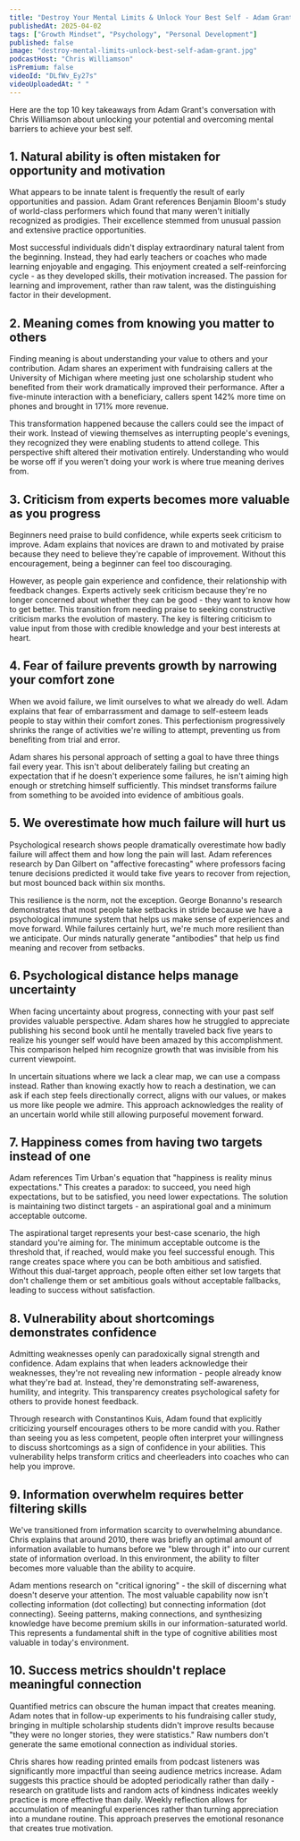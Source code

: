 ```yaml
---
title: "Destroy Your Mental Limits & Unlock Your Best Self - Adam Grant"
publishedAt: 2025-04-02
tags: ["Growth Mindset", "Psychology", "Personal Development"]
published: false
image: "destroy-mental-limits-unlock-best-self-adam-grant.jpg"
podcastHost: "Chris Williamson"
isPremium: false
videoId: "DLfWv_Ey27s"
videoUploadedAt: " "
---
```



<PodcastSummaryPageLayout frontmatter={frontmatter}>

Here are the top 10 key takeaways from Adam Grant's conversation with Chris Williamson about unlocking your potential and overcoming mental barriers to achieve your best self.

## 1. Natural ability is often mistaken for opportunity and motivation

What appears to be innate talent is frequently the result of early opportunities and passion. Adam Grant references Benjamin Bloom's study of world-class performers which found that many weren't initially recognized as prodigies. Their excellence stemmed from unusual passion and extensive practice opportunities.

Most successful individuals didn't display extraordinary natural talent from the beginning. Instead, they had early teachers or coaches who made learning enjoyable and engaging. This enjoyment created a self-reinforcing cycle - as they developed skills, their motivation increased. The passion for learning and improvement, rather than raw talent, was the distinguishing factor in their development.

## 2. Meaning comes from knowing you matter to others

Finding meaning is about understanding your value to others and your contribution. Adam shares an experiment with fundraising callers at the University of Michigan where meeting just one scholarship student who benefited from their work dramatically improved their performance. After a five-minute interaction with a beneficiary, callers spent 142% more time on phones and brought in 171% more revenue.

This transformation happened because the callers could see the impact of their work. Instead of viewing themselves as interrupting people's evenings, they recognized they were enabling students to attend college. This perspective shift altered their motivation entirely. Understanding who would be worse off if you weren't doing your work is where true meaning derives from.

## 3. Criticism from experts becomes more valuable as you progress

Beginners need praise to build confidence, while experts seek criticism to improve. Adam explains that novices are drawn to and motivated by praise because they need to believe they're capable of improvement. Without this encouragement, being a beginner can feel too discouraging.

However, as people gain experience and confidence, their relationship with feedback changes. Experts actively seek criticism because they're no longer concerned about whether they can be good - they want to know how to get better. This transition from needing praise to seeking constructive criticism marks the evolution of mastery. The key is filtering criticism to value input from those with credible knowledge and your best interests at heart.

## 4. Fear of failure prevents growth by narrowing your comfort zone

When we avoid failure, we limit ourselves to what we already do well. Adam explains that fear of embarrassment and damage to self-esteem leads people to stay within their comfort zones. This perfectionism progressively shrinks the range of activities we're willing to attempt, preventing us from benefiting from trial and error.

Adam shares his personal approach of setting a goal to have three things fail every year. This isn't about deliberately failing but creating an expectation that if he doesn't experience some failures, he isn't aiming high enough or stretching himself sufficiently. This mindset transforms failure from something to be avoided into evidence of ambitious goals.

## 5. We overestimate how much failure will hurt us

Psychological research shows people dramatically overestimate how badly failure will affect them and how long the pain will last. Adam references research by Dan Gilbert on "affective forecasting" where professors facing tenure decisions predicted it would take five years to recover from rejection, but most bounced back within six months.

This resilience is the norm, not the exception. George Bonanno's research demonstrates that most people take setbacks in stride because we have a psychological immune system that helps us make sense of experiences and move forward. While failures certainly hurt, we're much more resilient than we anticipate. Our minds naturally generate "antibodies" that help us find meaning and recover from setbacks.

## 6. Psychological distance helps manage uncertainty

When facing uncertainty about progress, connecting with your past self provides valuable perspective. Adam shares how he struggled to appreciate publishing his second book until he mentally traveled back five years to realize his younger self would have been amazed by this accomplishment. This comparison helped him recognize growth that was invisible from his current viewpoint.

In uncertain situations where we lack a clear map, we can use a compass instead. Rather than knowing exactly how to reach a destination, we can ask if each step feels directionally correct, aligns with our values, or makes us more like people we admire. This approach acknowledges the reality of an uncertain world while still allowing purposeful movement forward.

## 7. Happiness comes from having two targets instead of one

Adam references Tim Urban's equation that "happiness is reality minus expectations." This creates a paradox: to succeed, you need high expectations, but to be satisfied, you need lower expectations. The solution is maintaining two distinct targets - an aspirational goal and a minimum acceptable outcome.

The aspirational target represents your best-case scenario, the high standard you're aiming for. The minimum acceptable outcome is the threshold that, if reached, would make you feel successful enough. This range creates space where you can be both ambitious and satisfied. Without this dual-target approach, people often either set low targets that don't challenge them or set ambitious goals without acceptable fallbacks, leading to success without satisfaction.

## 8. Vulnerability about shortcomings demonstrates confidence

Admitting weaknesses openly can paradoxically signal strength and confidence. Adam explains that when leaders acknowledge their weaknesses, they're not revealing new information - people already know what they're bad at. Instead, they're demonstrating self-awareness, humility, and integrity. This transparency creates psychological safety for others to provide honest feedback.

Through research with Constantinos Kuis, Adam found that explicitly criticizing yourself encourages others to be more candid with you. Rather than seeing you as less competent, people often interpret your willingness to discuss shortcomings as a sign of confidence in your abilities. This vulnerability helps transform critics and cheerleaders into coaches who can help you improve.

## 9. Information overwhelm requires better filtering skills

We've transitioned from information scarcity to overwhelming abundance. Chris explains that around 2010, there was briefly an optimal amount of information available to humans before we "blew through it" into our current state of information overload. In this environment, the ability to filter becomes more valuable than the ability to acquire.

Adam mentions research on "critical ignoring" - the skill of discerning what doesn't deserve your attention. The most valuable capability now isn't collecting information (dot collecting) but connecting information (dot connecting). Seeing patterns, making connections, and synthesizing knowledge have become premium skills in our information-saturated world. This represents a fundamental shift in the type of cognitive abilities most valuable in today's environment.

## 10. Success metrics shouldn't replace meaningful connection

Quantified metrics can obscure the human impact that creates meaning. Adam notes that in follow-up experiments to his fundraising caller study, bringing in multiple scholarship students didn't improve results because "they were no longer stories, they were statistics." Raw numbers don't generate the same emotional connection as individual stories.

Chris shares how reading printed emails from podcast listeners was significantly more impactful than seeing audience metrics increase. Adam suggests this practice should be adopted periodically rather than daily - research on gratitude lists and random acts of kindness indicates weekly practice is more effective than daily. Weekly reflection allows for accumulation of meaningful experiences rather than turning appreciation into a mundane routine. This approach preserves the emotional resonance that creates true motivation.

</PodcastSummaryPageLayout>
